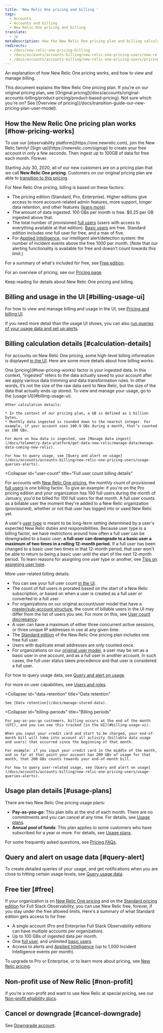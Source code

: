 ```yaml
---
title: 'New Relic One pricing and billing '
tags:
  - Accounts
  - Accounts and billing
  - New Relic One pricing and billing
translate:
  - jp
metaDescription: How the New Relic One pricing plan and billing calculations work.
redirects:
  - /docs/new-relic-one-pricing-billing
  - /docs/accounts/accounts-billing/new-relic-one-pricing-users/new-relic-one-pricing-billing
  - /docs/accounts/accounts-billing/new-relic-one-pricing-users/pricing-billing
---
```


An explanation of how New Relic One pricing works, and how to view and manage billing.

<Callout variant="important">
  This document explains the New Relic One pricing plan. If you’re on our original pricing plan, see [Original pricing](/docs/accounts/original-accounts-billing/product-pricing/product-based-pricing). Not sure which you're on? See [Overview of pricing](/docs/transition-guide-our-new-pricing-plan-user-model).
</Callout>

## How the New Relic One pricing plan works [#how-pricing-works]

<Callout variant="tip">
  To use our [observability platform](https://one.newrelic.com), join the New Relic family! [Sign up](https://newrelic.com/signup) to create your free account in only a few seconds. Then ingest up to 100GB of data for free each month. Forever.
</Callout>

Starting July 30, 2020, all of our new customers are on a pricing plan that we call **New Relic One pricing**. Customers on our original pricing plan are able to [transition to this pricing](/docs/accounts/original-accounts-billing/original-product-based-pricing/overview-changes-pricing-user-model#how-to-transition).

For New Relic One pricing, billing is based on these factors:

* The pricing edition (Standard, Pro, Enterprise). Higher editions give access to more account-related admin features, more support, longer data retention, and other features ([learn more](https://newrelic.com/pricing)).
* The amount of data ingested. 100 GBs per month is free. $0.25 per GB ingested above that.
* The total number of provisioned [full users](/docs/accounts/accounts-billing/new-relic-one-pricing-users/users-roles#user-type) (users with access to everything available at that edition). [Basic users](/docs/accounts/accounts-billing/new-relic-one-pricing-users/users-roles#user-type) are free. Standard edition includes one full user for free, and a max of five.
* For [Applied Intelligence](https://newrelic.com/pricing), our intelligent alert/detection system: the number of incident events above the free 1000 per month. (Note that our alerting functionality is available for free and doesn't count towards this limit.)

For a summary of what's included for free, see [Free edition](#free).

For an overview of pricing, see our [Pricing page](https://newrelic.com/pricing).

Keep reading for details about New Relic One pricing and billing.

## Billing and usage in the UI [#billing-usage-ui]

For how to view and manage billing and usage in the UI, see [Pricing and billing UI](/docs/accounts/accounts-billing/general-account-settings/introduction-account-settings/#new-relic-one-pricing).

If you need more detail than the usage UI shows, you can also [run queries of your usage data and set up alerts](/docs/accounts/accounts-billing/new-relic-one-pricing-users/queries-alerts).

## Billing calculation details [#calculation-details]

For accounts on New Relic One pricing, some high-level billing information is displayed [in the UI](#billing-usage-ui). Here are some more details about how billing works:

<CollapserGroup>
  <Collapser
    id="usage-calculation"
    title="Data usage calculation"
  >
    One [pricing](#how-pricing-works) factor is your ingested data. In this context, “ingested” refers to the data actually saved to your account after we apply various data trimming and data transformation rules. In other words, it’s not the size of the raw data sent to New Relic, but the size of the data that actually ends up stored. To view and manage your usage, go to the [usage UI](#billing-usage-ui).

    Other calculation details:

    * In the context of our pricing plan, a GB is defined as 1 billion bytes.
    * Monthly data ingested is rounded down to the nearest integer. For example, if your account uses 100.9 GBs during a month, that’s counted as 100 GBs.

    For more on how data is ingested, see [Manage data ingest](/docs/telemetry-data-platform/get-data-new-relic/manage-data/manage-data-coming-new-relic).

    For how to query usage, see [Query and alert on usage](/docs/accounts/accounts-billing/new-relic-one-pricing-users/usage-queries-alerts).
  </Collapser>

  <Collapser
    id="user-count"
    title="Full user count billing details"
  >
For accounts with [New Relic One pricing](/docs/accounts/accounts-billing/new-relic-one-pricing-users/pricing-billing), the monthly count of provisioned [full users](/docs/accounts/accounts-billing/new-relic-one-pricing-users/users-roles#user-type) is one billing factor. To give an example: if you're on the Pro pricing edition and your organization has 100 full users during the month of January, you'd be billed for 100 full users for that month. A full user counts as a billable user the moment they're added to a New Relic organization (provisioned), whether or not that user has logged into or used New Relic yet. 

A user's [user type](/docs/accounts/accounts-billing/new-relic-one-user-management/new-relic-one-user-model-understand-user-structure/#user-type) is meant to be long-term setting determined by a user's expected New Relic duties and responsibilities. Because user type is a billing factor, we have restrictions around how often a full user can be downgraded to a basic user: **a full user can downgrade to a basic user a maximum of two times in a rolling 12-month period.** If a full user has been changed to a basic user two times in that 12-month period, that user won't be able to return to being a basic user until the start of the next 12-month period. To learn reasons for assigning one user type or another, see [Tips on assigning user type](/docs/accounts/accounts-billing/new-relic-one-user-management/new-relic-one-user-model-understand-user-structure/#decide-user-type).

More user-related billing details:
  * You can see your full user count [in the UI](/docs/accounts/accounts-billing/general-account-settings/introduction-account-settings/#pricing).
  * The count of full users is prorated based on the start of a New Relic subscription, or based on when a user is created as a full user or converted to a full user.
  * For organizations on our original account/user model that have a [master/sub-account structure](/docs/accounts/original-accounts-billing/original-users-roles/mastersub-account-structure), the count of billable users in the UI may differ from the list of users you see. For more on this, see [User count discrepancy](/docs/accounts/original-accounts-billing/original-users-roles/users-roles-original-user-model#full-user-count). 
  * A user can have a maximum of either three concurrent active sessions, or three unique IP addresses in use at any given time.  
  * The [Standard edition](https://newrelic.com/pricing) of the New Relic One pricing plan includes one free full user. 
  * Users with duplicate email addresses are only counted once.
  * For organizations on our [original user model](/docs/accounts/original-accounts-billing/original-users-roles/users-roles-original-user-model/#user-type), a user may be set as a basic user in one account, and as a full user in another account. In such cases, the full user status takes precedence and that user is considered a full user.

For how to query usage data, see [Query and alert on usage](/docs/accounts/accounts-billing/new-relic-one-pricing-users/usage-queries-alerts).

For more on user capabilities, see [Users and roles](/docs/accounts/accounts-billing/new-relic-one-pricing-users/users-roles).
  </Collapser>

  <Collapser
    id="data-retention"
    title="Data retention"
  >
    See [Data retention](/docs/manage-stored-data).
  </Collapser>

  <Collapser
    id="billing-periods"
    title="Billing periods"
  >
    For pay-as-you-go customers, billing occurs at the end of the month (UTC), and you can see this tracked [in the UI](#billing-usage-ui).

    When you input your credit card and start to be charged, your end-of-month bill will take into account all activity (billable data usage and users) that occurred since the beginning of that month.

    For example: if you input your credit card in the middle of the month, and so far at that point your account has 200 GBs of usage for that month, that 200 GBs counts towards your end-of-month bill.

    For how to query user-related usage, see [Query and alert on usage](/docs/accounts/accounts-billing/new-relic-one-pricing-users/usage-queries-alerts).
  </Collapser>
</CollapserGroup>

## Usage plan details [#usage-plans]

There are two New Relic One pricing usage plans:

* **Pay-as-you-go**: This plan bills at the end of each month. There are no commitments and you can cancel at any time. For details, see [Usage plans](/docs/licenses/license-information/usage-plan-descriptions/usage-plan#pay-as-you-go).
* **Annual pool of funds**: This plan applies to some customers who have subscribed for a year or more. For details, see [Usage plans](/docs/licenses/license-information/usage-plan-descriptions/usage-plan#annual-pool-of-funds).

For some frequently asked questions, see [Pricing FAQs](/docs/licenses/license-information/faq/frequently-asked-questions).

## Query and alert on usage data [#query-alert]

To create detailed queries of your usage, and get notifications when you are close to hitting certain usage levels, see [Query usage data](/docs/accounts/accounts-billing/new-relic-one-pricing-users/queries-alerts).

## Free tier [#free]

If your organization is on [New Relic One pricing](#how-pricing-works) and on the [Standard pricing edition](https://newrelic.com/pricing) for Full Stack Observability, you can use New Relic free, forever, if you stay under the free allowed limits. Here's a summary of what Standard edition gets access to for free:

* A single account (Pro and Enterprise Full Stack Observability editions can have multiple accounts per organization).
* Up to 100 GBs of ingested data per month.
* One [full user](/docs/accounts/accounts-billing/new-relic-one-user-management/new-relic-one-user-model-understand-user-structure/#user-type), and unlimited [basic users](/docs/accounts/accounts-billing/new-relic-one-user-management/new-relic-one-user-model-understand-user-structure/#user-type).
* Access to alerts and [Applied Intelligence](https://newrelic.com/platform/applied-intelligence) (up to 1,000 Incident Intelligence events per month). 

To upgrade to Pro or Enterprise, or to learn more about pricing, see [New Relic pricing](https://newrelic.com/pricing).

## Non-profit use of New Relic [#non-profit] 

If you’re a non-profit and want to use New Relic at special pricing, see our [Non-profit eligibility docs](/docs/accounts/accounts/subscription-pricing/eligibility-guidelines-new-relic-nonprofit-program/).

## Cancel or downgrade [#cancel-downgrade]

See [Downgrade account](/docs/accounts/accounts-billing/general-account-settings/downgrade-cancel-account).


